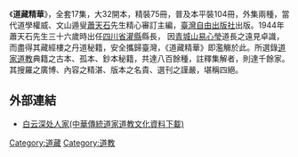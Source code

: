 {{道教}}

《'''道藏精華'''》，全套17集，大32開本，精裝75冊，普及本平裝104冊，外集兩種，當代道學權威、文山遁叟[[蕭天石|蕭天石]]先生精心審訂主編，[[臺灣|臺灣]][[自由出版社|自由出版社]]出版。1944年蕭天石先生三十六歲時出任[[四川省|四川省]][[灌縣|灌縣]]縣長， 因[[青城山|青城山]][[易心瑩|易心瑩]]道長之遠見卓識，而盡得其藏經樓之丹道秘籍，安全攜歸臺灣，《道藏精華》即濫觴於此。所選錄[[道家|道家]][[道教|道教]]典籍之古本、孤本、鈔本秘籍，共達八百餘種，註釋集解者，則達千餘家。其搜羅之廣博、內容之精湛、版本之名貴、選刊之謹嚴，堪稱四絕。 


== 外部連結 ==
* {{zh-hk}}[https://archive.is/20130101133708/http://www.byscrj.cn/jmm/ 白云深处人家(中華傳統道家道教文化資料下載)]

{{道藏}}

[[Category:道藏|Category:道藏]]
[[Category:道教|Category:道教]]